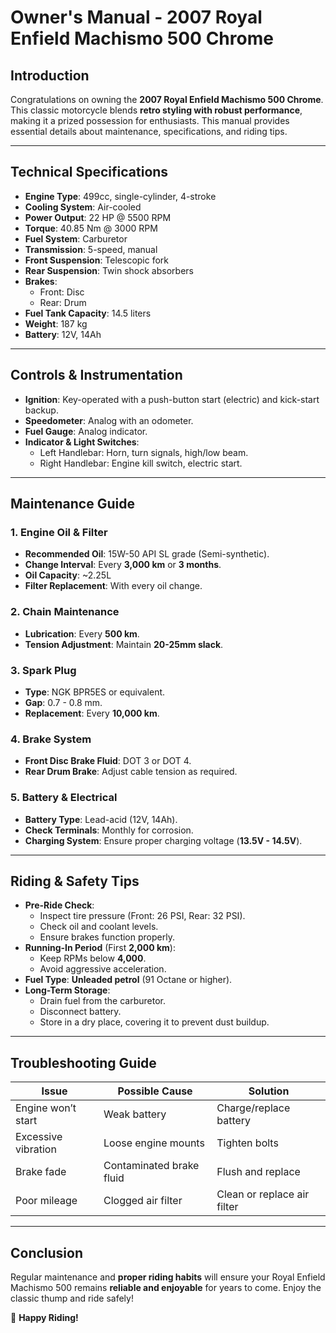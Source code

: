 

# Owner's Manual - 2007 Royal Enfield Machismo 500 Chrome

## Introduction
Congratulations on owning the **2007 Royal Enfield Machismo 500 Chrome**. This classic motorcycle blends **retro styling with robust performance**, making it a prized possession for enthusiasts. This manual provides essential details about maintenance, specifications, and riding tips.

---
## Technical Specifications
- **Engine Type**: 499cc, single-cylinder, 4-stroke
- **Cooling System**: Air-cooled
- **Power Output**: 22 HP @ 5500 RPM
- **Torque**: 40.85 Nm @ 3000 RPM
- **Fuel System**: Carburetor
- **Transmission**: 5-speed, manual
- **Front Suspension**: Telescopic fork
- **Rear Suspension**: Twin shock absorbers
- **Brakes**:
  - Front: Disc
  - Rear: Drum
- **Fuel Tank Capacity**: 14.5 liters
- **Weight**: 187 kg
- **Battery**: 12V, 14Ah

---
## Controls & Instrumentation
- **Ignition**: Key-operated with a push-button start (electric) and kick-start backup.
- **Speedometer**: Analog with an odometer.
- **Fuel Gauge**: Analog indicator.
- **Indicator & Light Switches**:
  - Left Handlebar: Horn, turn signals, high/low beam.
  - Right Handlebar: Engine kill switch, electric start.

---
## Maintenance Guide
### 1. Engine Oil & Filter
- **Recommended Oil**: 15W-50 API SL grade (Semi-synthetic).
- **Change Interval**: Every **3,000 km** or **3 months**.
- **Oil Capacity**: ~2.25L
- **Filter Replacement**: With every oil change.

### 2. Chain Maintenance
- **Lubrication**: Every **500 km**.
- **Tension Adjustment**: Maintain **20-25mm slack**.

### 3. Spark Plug
- **Type**: NGK BPR5ES or equivalent.
- **Gap**: 0.7 - 0.8 mm.
- **Replacement**: Every **10,000 km**.

### 4. Brake System
- **Front Disc Brake Fluid**: DOT 3 or DOT 4.
- **Rear Drum Brake**: Adjust cable tension as required.

### 5. Battery & Electrical
- **Battery Type**: Lead-acid (12V, 14Ah).
- **Check Terminals**: Monthly for corrosion.
- **Charging System**: Ensure proper charging voltage (**13.5V - 14.5V**).

---
## Riding & Safety Tips
- **Pre-Ride Check**:
  - Inspect tire pressure (Front: 26 PSI, Rear: 32 PSI).
  - Check oil and coolant levels.
  - Ensure brakes function properly.
- **Running-In Period** (First **2,000 km**):
  - Keep RPMs below **4,000**.
  - Avoid aggressive acceleration.
- **Fuel Type**: **Unleaded petrol** (91 Octane or higher).
- **Long-Term Storage**:
  - Drain fuel from the carburetor.
  - Disconnect battery.
  - Store in a dry place, covering it to prevent dust buildup.

---
## Troubleshooting Guide
| Issue | Possible Cause | Solution |
|--------|----------------|-----------|
| Engine won’t start | Weak battery | Charge/replace battery |
| Excessive vibration | Loose engine mounts | Tighten bolts |
| Brake fade | Contaminated brake fluid | Flush and replace |
| Poor mileage | Clogged air filter | Clean or replace air filter |

---
## Conclusion
Regular maintenance and **proper riding habits** will ensure your Royal Enfield Machismo 500 remains **reliable and enjoyable** for years to come. Enjoy the classic thump and ride safely!

🚀 **Happy Riding!**
